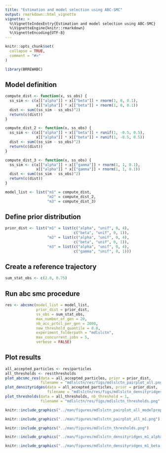```yaml
---
title: "Estimation and model selection using ABC-SMC"
output: rmarkdown::html_vignette
vignette: >
  %\VignetteIndexEntry{Estimation and model selection using ABC-SMC}
  %\VignetteEngine{knitr::rmarkdown}
  %\VignetteEncoding{UTF-8}
---
```


```r
knitr::opts_chunk$set(
  collapse = TRUE,
  comment = "#>"
)
```

```r
library(BRREWABC)
```

## Model definition
```r
compute_dist <- function(x, ss_obs) {
  ss_sim <- c(x[["alpha"]] + x[["beta"]] + rnorm(1, 0, 0.1),
              x[["alpha"]] * x[["beta"]] + rnorm(1, 0, 0.1))
  dist <- sum((ss_sim - ss_obs)^2)
  return(c(dist))
}

compute_dist_2 <- function(x, ss_obs) {
  ss_sim <- c(x[["alpha"]] + x[["beta"]] + runif(1, -0.5, 0.5),
              x[["alpha"]] * x[["beta"]] + runif(1, -0.5, 0.5))
  dist <- sum((ss_sim - ss_obs)^2)
  return(c(dist))
}

compute_dist_3 <- function(x, ss_obs) {
  ss_sim <- c(x[["alpha"]] + x[["gamma"]] + rnorm(1, 1, 0.1),
              x[["alpha"]] * x[["gamma"]] + rnorm(1, 1, 0.1))
  dist <- sum((ss_sim - ss_obs)^2)
  return(c(dist))
}

model_list <- list("m1" = compute_dist,
                   "m2" = compute_dist_2,
                   "m3" = compute_dist_3)
```

## Define prior distribution
```r
prior_dist <- list("m1" = list(c("alpha", "unif", 0, 4),
                               c("beta", "unif", 0, 1)),
                   "m2" = list(c("alpha", "unif", 0, 4),
                               c("beta", "unif", 0, 1)),
                   "m3" = list(c("alpha", "unif", 0, 4),
                               c("gamma", "unif", 0, 1)))
```

## Create a reference trajectory
```r
sum_stat_obs <- c(2.0, 0.75)
```

## Run abc smc procedure
```r
res <- abcsmc(model_list = model_list,
              prior_dist = prior_dist,
              ss_obs = sum_stat_obs,
              max_number_of_gen = 20,
              nb_acc_prtcl_per_gen = 2000,
              new_threshold_quantile = 0.8,
              experiment_folderpath = "mdlslctn",
              max_concurrent_jobs = 5,
              verbose = FALSE)
```

## Plot results
```r
all_accepted_particles <- res$particles
all_thresholds <- res$thresholds
plot_abcsmc_res(data = all_accepted_particles, prior = prior_dist,
                filename = "mdlslctn/res/figs/mdlslctn_pairplot_all.png", colorpal = "YlGnBu")
plot_densityridges(data = all_accepted_particles, prior = prior_dist,
                   filename = "mdlslctn/res/figs/mdlslctn_densityridges.png", colorpal = "YlGnBu")
plot_thresholds(data = all_thresholds, nb_threshold = 1,
                filename = "mdlslctn/res/figs/mdlslctn_thresholds.png", colorpal = "YlGnBu")
```

```r
knitr::include_graphics("../man/figures/mdlslctn_pairplot_all_modelprop.png")
```

```r
knitr::include_graphics("../man/figures/mdlslctn_pairplot_all_m1.png")
```

```r
knitr::include_graphics("../man/figures/mdlslctn_thresholds.png")
```

```r
knitr::include_graphics("../man/figures/mdlslctn_densityridges_m1_alpha.png")
```

```r
knitr::include_graphics("../man/figures/mdlslctn_densityridges_m1_beta.png")
```


